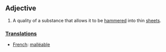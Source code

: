 == Adjective ==

#A quality of a substance that allows it to be [[hammer]]ed into thin [[sheet]]s.

===[[Translation]]s===
*[[French]]: [[malléable]]
